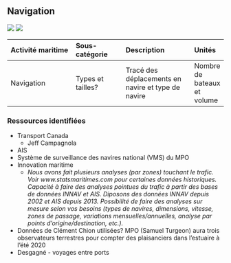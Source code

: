 ## Navigation

<img src="https://img.shields.io/badge/Zone-Fluvial-brightgreen">
<img src="https://img.shields.io/badge/Zone-Marin-blue">


| Activité maritime     | Sous-catégorie   | Description            | Unités |
| :-------------------- | :--------------- | :--------------------- | :----- |
| Navigation  | Types et tailles?    | Tracé des déplacements en navire et type de navire | Nombre de bateaux et volume |


### Ressources identifiées

- Transport Canada
  - Jeff Campagnola
- AIS
- Système de surveillance des navires national (VMS) du MPO
- Innovation maritime
  - *Nous avons fait plusieurs analyses (par zones) touchant le trafic. Voir www.statsmaritimes.com pour certaines données historiques. Capacité à faire des analyses pointues du trafic à partir des bases de données INNAV et AIS. Diposons des données INNAV depuis 2002 et AIS depuis 2013. Possibilité de faire des analyses sur mesure selon vos besoins (types de navires, dimensions, vitesse, zones de passage, variations mensuelles/annuelles, analyse par points d'origine/destination, etc.).*
- Données de Clément Chion utilisées? MPO (Samuel Turgeon) aura trois observateurs terrestres pour compter des plaisanciers dans l'estuaire à l'été 2020
- Desgagné - voyages entre ports
